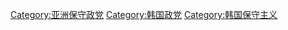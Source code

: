 [[Category:亚洲保守政党|Category:亚洲保守政党]]
[[Category:韩国政党|Category:韩国政党]]
[[Category:韩国保守主义|Category:韩国保守主义]]